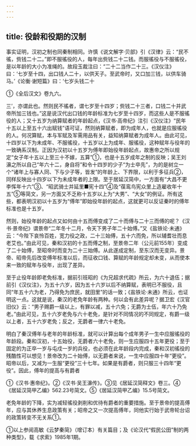 ```yaml
---
---
---
```

title: 役龄和役期的汉制
---



事实证明，汉初之制也同秦制相同。许慎《说文解字·贝部》引《汉律》云：“民不徭，赀钱二十二。”即不服徭役的人，每年出赀钱二十二钱。而服徭役与不服徭役，是以年龄的大小为准绳的。故段玉裁注曰：“二十二当作二十三。《汉仪注》曰：‘七岁至十四，出口钱人二十，以供天子。至武帝时，又口加三钱，以供车骑马。’《论衡·谢短篇》曰：‘七岁头钱二十

①《全后汉文》卷九六。

三’，亦谓此也。然则民不徭者，谓七岁至十四岁；赀钱二十三者，口钱二十并武帝所加三钱也。”这是说汉代出口钱的年龄标准为七岁至十四岁，而这些人是不服徭役的人；又十五岁为纳算赋者的年龄起点，《汉书·高帝纪》注引《汉仪注》“民年十五以上至五十六出赋钱”语可证，然则纳算赋者，即为成年人，也就是应服徭役的人。何况算赋，本与军赋及军需用品有关，益知纳算赋者为成年人。由此可见，十四岁以下为未成年、不服徭役，十五岁以上为成年、服徭役，这种赋年与役年的一致确系汉制。正因为汉初以十五岁为傅年即始役年龄起点，故惠帝之所以规定“女子年十五以上至三十不嫁，五算”①，也是十五岁成年之制的反映；吴王刘濞之所以自己“年六十二，身自将”和令十四岁的少子“为士卒先”，为的是树立一个“诸年上与寡人同、下与少子等，皆发”的年龄上、下界限，以利于多征兵②，同样反映出十四岁以下为未成年者的上限。至于居延汉简中，一方面有“大昌不更李恽年十六”③、“昭武骑士并延里■宪十四”④及“葆鸾鸟宪众里上造雇收年十五”⑤等简文，另一方面又不乏称十五岁以上为“大男”、“大女”的例证。所有这些，都表明汉初以十五岁为“傅年”即始役年龄的起点，这就更可以反证秦时的傅年标准也是十五岁。

然则，始役年龄的起点又如何由十五而傅变成了二十而傅与二十三而傅的呢？《汉书·景帝纪》谓景帝“二年冬十二月，令天下男子年二十始傅。”又《盐铁论·未通》云：“今陛下哀怜百姓，宽力役之政，二十三始傅，五十六而免，所以辅耆壮而息老艾也。”由此可见，秦和汉初的十五而傅之制，至景帝二年（公元前155年）变成了二十始傅，至昭帝时而变为二十三始傅。从此遂成定制，至东汉而无变异。景帝、昭帝先后改变傅年标准以后，而征收口钱、算赋的年龄规定却未变，从而使本来一致的赋年与役年，出现了差异。

至于止役年龄即老免标准，据前引班昭的《为兄超求代疏》所云，为六十退伍；据前引《汉仪注》，为五十六岁，因为五十六岁以后不纳算赋，表明已不服役，且同“年五十六为老，乃得免为庶民，就田里”的话一致；《盐铁论·未通》所云，也证明这一点。这就是说，秦汉的老免年龄有两种。何以会有此差异呢？据卫宏《汉官旧仪》云：“男子赐爵一级以上，有罪以减，五十六免；无爵为士伍，年六十乃免老。”由此可见，五十六岁老免与六十老免，是针对不同情况的不同规定，有爵一级以上者，五十六岁老免；反之，无爵者一律六十老免。

明白了秦汉傅年与老年的年龄标准，就可以计算出每个成年男子一生中应服徭役的年龄段。秦和汉初，十五始役，无爵者六十老免，则一生应服四十五年更役；至于固定的为正卒一岁与屯戍一岁的兵役，也必须在此年龄段内完成，秦和汉初徭役的残酷性可以想见！景帝改为二十始傅，以无爵者来说，一生中应服四十年“更役”。昭帝以后，又减为一生服“更役”三十七年。如果是有爵者，则只服三十四年“更役”。因此，傅年的提高与有爵者

①《汉书·惠帝纪》。②《汉书·吴王濞传》。③见《居延汉简释文》卷三。④《居延汉简甲乙编》562.23号简文。⑤《居延汉简甲乙编》15.5号简文。

老免年龄的下降，实为减轻徭役剥削和优待有爵者的重要措施。至于景帝的提高傅年，应与其休养生息政策有关；昭帝之又一次提高傅年，同他实行始于武帝轮台诏的政策转变不无关系①。

①以上参阅高敏《云梦秦简》（增订本）有关篇目；及《论汉代“假民公田”制的两种类型》，载《求索》1985年1期。